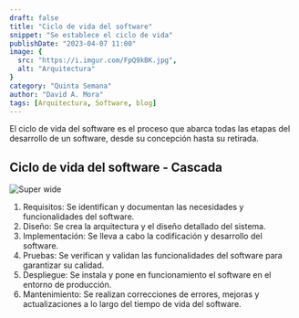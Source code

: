 ```yaml
---
draft: false
title: "Ciclo de vida del software"
snippet: "Se establece el ciclo de vida"
publishDate: "2023-04-07 11:00"
image: {
  src: "https://i.imgur.com/FpQ9kBK.jpg",
  alt: "Arquitectura"
}
category: "Quinta Semana"
author: "David A. Mora"
tags: [Arquitectura, Software, blog]
---
```



El ciclo de vida del software es el proceso que abarca todas las etapas del desarrollo de un software, desde su concepción hasta su retirada. 

## <a name="Headings"></a>Ciclo de vida del software - Cascada

![Super wide](https://i.imgur.com/Pb6p3XS.png)

1. Requisitos: Se identifican y documentan las necesidades y funcionalidades del software.
2. Diseño: Se crea la arquitectura y el diseño detallado del sistema.
3. Implementación: Se lleva a cabo la codificación y desarrollo del software.
4. Pruebas: Se verifican y validan las funcionalidades del software para garantizar su calidad.
5. Despliegue: Se instala y pone en funcionamiento el software en el entorno de producción.
6. Mantenimiento: Se realizan correcciones de errores, mejoras y actualizaciones a lo largo del tiempo de vida del software.
